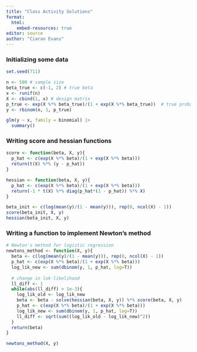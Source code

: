 ```yaml
---
title: "Class Activity Solutions"
format: 
  html:
    embed-resources: true
editor: source
author: "Ciaran Evans"
---
```


### Initializing some data

```r
set.seed(711)

n <- 500 # sample size
beta_true <- c(-1, 2) # true beta
x <- runif(n)
X <- cbind(1, x) # design matrix
p_true <- exp(X %*% beta_true)/(1 + exp(X %*% beta_true))  # true probabilities
y <- rbinom(n, 1, p_true)

glm(y ~ x, family = binomial) |> 
  summary()
```

### Writing score and hessian functions

```r
score <- function(beta, X, y){
  p_hat <- c(exp(X %*% beta)/(1 + exp(X %*% beta)))
  return(t(X) %*% (y - p_hat))
}

hessian <- function(beta, X, y){
  p_hat <- c(exp(X %*% beta)/(1 + exp(X %*% beta)))
  return(-1 * t(X) %*% diag(p_hat*(1 - p_hat)) %*% X)
}

beta_init <- c(log(mean(y)/(1 - mean(y))), rep(0, ncol(X) - 1))
score(beta_init, X, y)
hessian(beta_init, X, y)
```

### Writing a function to implement Newton's method

```r
# Newton's method for logistic regression
newtons_method <- function(X, y){
  beta <- c(log(mean(y)/(1 - mean(y))), rep(0, ncol(X) - 1))
  p_hat <- c(exp(X %*% beta)/(1 + exp(X %*% beta)))
  log_lik_new <- sum(dbinom(y, 1, p_hat, log=T))
  
  # change in lok-likelihood
  ll_diff <- 1
  while(abs(ll_diff) > 1e-3){
    log_lik_old <- log_lik_new
    beta <- beta - solve(hessian(beta, X, y)) %*% score(beta, X, y)
    p_hat <- c(exp(X %*% beta)/(1 + exp(X %*% beta)))
    log_lik_new <- sum(dbinom(y, 1, p_hat, log=T))
    ll_diff <- sqrt(sum((log_lik_old - log_lik_new)^2))
  }
  return(beta)
}

newtons_method(X, y)
```




